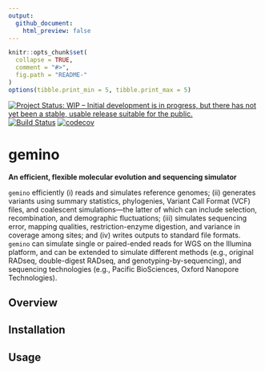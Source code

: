 ```yaml
---
output:
  github_document:
    html_preview: false
---
```


<!-- README.md is generated from README.Rmd. Please edit that file -->

```r
knitr::opts_chunk$set(
  collapse = TRUE,
  comment = "#>",
  fig.path = "README-"
)
options(tibble.print_min = 5, tibble.print_max = 5)
```


[![Project Status: WIP – Initial development is in progress, but there has not 
yet been a stable, usable release suitable for the public.](http://www.repostatus.org/badges/latest/wip.svg)](http://www.repostatus.org/#wip)
[![Build Status](https://travis-ci.org/lucasnell/gemino.svg?branch=master)](https://travis-ci.org/lucasnell/gemino)
[![codecov](https://codecov.io/gh/lucasnell/gemino/branch/master/graph/badge.svg)](https://codecov.io/gh/lucasnell/gemino)



# gemino

__An efficient, flexible molecular evolution and sequencing simulator__


`gemino` efficiently (i) reads and simulates reference genomes;
(ii) generates variants using summary statistics, phylogenies, Variant
Call Format (VCF) files, and coalescent simulations—the latter of which can include
selection, recombination, and demographic fluctuations;
(iii) simulates sequencing error, mapping qualities, restriction-enzyme digestion, 
and variance in coverage among sites; and
(iv) writes outputs to standard file formats.
`gemino` can simulate single or paired-ended reads for WGS on the Illumina platform,
and can be extended to simulate different methods (e.g., original RADseq,
double-digest RADseq, and genotyping-by-sequencing), and sequencing technologies
(e.g., Pacific BioSciences, Oxford Nanopore Technologies).


## Overview



## Installation


## Usage

